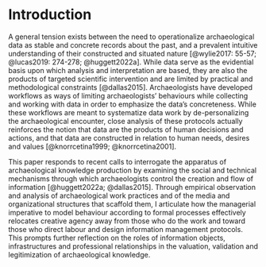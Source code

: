 # Introduction
A general tension exists between the need to operationalize archaeological data as stable and concrete records about the past, and a prevalent intuitive understanding of their constructed and situated nature [@wylie2017: 55-57; @lucas2019: 274-278; @huggett2022a].
While data serve as the evidential basis upon which analysis and interpretation are based, they are also the products of targeted scientific intervention and are limited by practical and methodological constraints [@dallas2015].
Archaeologists have developed workflows as ways of limiting archaeologists' behaviours while collecting and working with data in order to emphasize the data's concreteness.
While these workflows are meant to systematize data work by de-personalizing the archaeological encounter, close analysis of these protocols actually reinforces the notion that data are the products of human decisions and actions, and that data are constructed in relation to human needs, desires and values [@knorrcetina1999; @knorrcetina2001].

This paper responds to recent calls to interrogate the apparatus of archaeological knowledge production by examining the social and technical mechanisms through which archaeologists control the creation and flow of information [@huggett2022a; @dallas2015].
Through empirical observation and analysis of archaeological work practices and of the media and organizational structures that scaffold them, I articulate how the managerial imperative to model behaviour according to formal processes effectively relocates creative agency away from those who do the work and toward those who direct labour and design information management protocols.
This prompts further reflection on the roles of information objects, infrastructures and professional relationships in the valuation, validation and legitimization of archaeological knowledge.